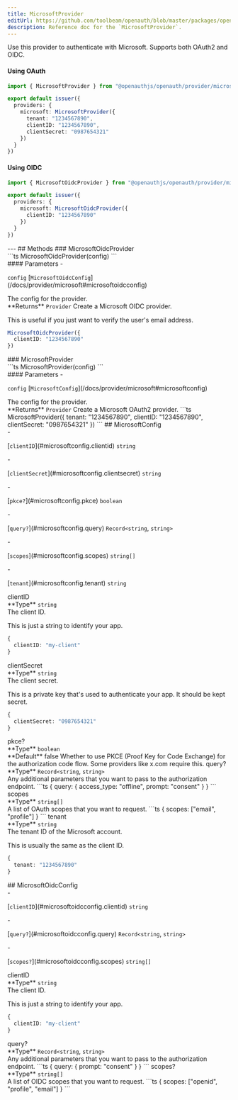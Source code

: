 ```yaml
---
title: MicrosoftProvider
editUrl: https://github.com/toolbeam/openauth/blob/master/packages/openauth/src/provider/microsoft.ts
description: Reference doc for the `MicrosoftProvider`.
---
```



<div class="tsdoc">
<Section type="about">
Use this provider to authenticate with Microsoft. Supports both OAuth2 and OIDC.

#### Using OAuth

```ts {5-9}
import { MicrosoftProvider } from "@openauthjs/openauth/provider/microsoft"

export default issuer({
  providers: {
    microsoft: MicrosoftProvider({
      tenant: "1234567890",
      clientID: "1234567890",
      clientSecret: "0987654321"
    })
  }
})
```

#### Using OIDC

```ts {5-7}
import { MicrosoftOidcProvider } from "@openauthjs/openauth/provider/microsoft"

export default issuer({
  providers: {
    microsoft: MicrosoftOidcProvider({
      clientID: "1234567890"
    })
  }
})
```
</Section>
---
## Methods
### MicrosoftOidcProvider
<Segment>
<Section type="signature">
```ts
MicrosoftOidcProvider(config)
```
</Section>
<Section type="parameters">
#### Parameters
- <p><code class="key">config</code> [<code class="type">MicrosoftOidcConfig</code>](/docs/provider/microsoft#microsoftoidcconfig)</p>
The config for the provider.
</Section>
<InlineSection>
**Returns** <code class="type">Provider</code>
</InlineSection>
Create a Microsoft OIDC provider.

This is useful if you just want to verify the user's email address.
```ts
MicrosoftOidcProvider({
  clientID: "1234567890"
})
```
</Segment>
### MicrosoftProvider
<Segment>
<Section type="signature">
```ts
MicrosoftProvider(config)
```
</Section>
<Section type="parameters">
#### Parameters
- <p><code class="key">config</code> [<code class="type">MicrosoftConfig</code>](/docs/provider/microsoft#microsoftconfig)</p>
The config for the provider.
</Section>
<InlineSection>
**Returns** <code class="type">Provider</code>
</InlineSection>
Create a Microsoft OAuth2 provider.
```ts
MicrosoftProvider({
  tenant: "1234567890",
  clientID: "1234567890",
  clientSecret: "0987654321"
})
```
</Segment>
## MicrosoftConfig
<Segment>
<Section type="parameters">
- <p>[<code class="key">clientID</code>](#microsoftconfig.clientid) <code class="primitive">string</code></p>
- <p>[<code class="key">clientSecret</code>](#microsoftconfig.clientsecret) <code class="primitive">string</code></p>
- <p>[<code class="key">pkce?</code>](#microsoftconfig.pkce) <code class="primitive">boolean</code></p>
- <p>[<code class="key">query?</code>](#microsoftconfig.query) <code class="primitive">Record</code><code class="symbol">&lt;</code><code class="primitive">string</code>, <code class="primitive">string</code><code class="symbol">&gt;</code></p>
- <p>[<code class="key">scopes</code>](#microsoftconfig.scopes) <code class="primitive">string</code><code class="symbol">[]</code></p>
- <p>[<code class="key">tenant</code>](#microsoftconfig.tenant) <code class="primitive">string</code></p>
</Section>
</Segment>
<NestedTitle id="microsoftconfig.clientid" Tag="h4" parent="MicrosoftConfig.">clientID</NestedTitle>
<Segment>
<Section type="parameters">
<InlineSection>
**Type** <code class="primitive">string</code>
</InlineSection>
</Section>
The client ID.

This is just a string to identify your app.
```ts
{
  clientID: "my-client"
}
```
</Segment>
<NestedTitle id="microsoftconfig.clientsecret" Tag="h4" parent="MicrosoftConfig.">clientSecret</NestedTitle>
<Segment>
<Section type="parameters">
<InlineSection>
**Type** <code class="primitive">string</code>
</InlineSection>
</Section>
The client secret.

This is a private key that's used to authenticate your app. It should be kept secret.
```ts
{
  clientSecret: "0987654321"
}
```
</Segment>
<NestedTitle id="microsoftconfig.pkce" Tag="h4" parent="MicrosoftConfig.">pkce?</NestedTitle>
<Segment>
<Section type="parameters">
<InlineSection>
**Type** <code class="primitive">boolean</code>
</InlineSection>
</Section>

<InlineSection>
**Default** false
</InlineSection>
Whether to use PKCE (Proof Key for Code Exchange) for the authorization code flow.
Some providers like x.com require this.
</Segment>
<NestedTitle id="microsoftconfig.query" Tag="h4" parent="MicrosoftConfig.">query?</NestedTitle>
<Segment>
<Section type="parameters">
<InlineSection>
**Type** <code class="primitive">Record</code><code class="symbol">&lt;</code><code class="primitive">string</code>, <code class="primitive">string</code><code class="symbol">&gt;</code>
</InlineSection>
</Section>
Any additional parameters that you want to pass to the authorization endpoint.
```ts
{
  query: {
    access_type: "offline",
    prompt: "consent"
  }
}
```
</Segment>
<NestedTitle id="microsoftconfig.scopes" Tag="h4" parent="MicrosoftConfig.">scopes</NestedTitle>
<Segment>
<Section type="parameters">
<InlineSection>
**Type** <code class="primitive">string</code><code class="symbol">[]</code>
</InlineSection>
</Section>
A list of OAuth scopes that you want to request.
```ts
{
  scopes: ["email", "profile"]
}
```
</Segment>
<NestedTitle id="microsoftconfig.tenant" Tag="h4" parent="MicrosoftConfig.">tenant</NestedTitle>
<Segment>
<Section type="parameters">
<InlineSection>
**Type** <code class="primitive">string</code>
</InlineSection>
</Section>
The tenant ID of the Microsoft account.

This is usually the same as the client ID.
```ts
{
  tenant: "1234567890"
}
```
</Segment>
## MicrosoftOidcConfig
<Segment>
<Section type="parameters">
- <p>[<code class="key">clientID</code>](#microsoftoidcconfig.clientid) <code class="primitive">string</code></p>
- <p>[<code class="key">query?</code>](#microsoftoidcconfig.query) <code class="primitive">Record</code><code class="symbol">&lt;</code><code class="primitive">string</code>, <code class="primitive">string</code><code class="symbol">&gt;</code></p>
- <p>[<code class="key">scopes?</code>](#microsoftoidcconfig.scopes) <code class="primitive">string</code><code class="symbol">[]</code></p>
</Section>
</Segment>
<NestedTitle id="microsoftoidcconfig.clientid" Tag="h4" parent="MicrosoftOidcConfig.">clientID</NestedTitle>
<Segment>
<Section type="parameters">
<InlineSection>
**Type** <code class="primitive">string</code>
</InlineSection>
</Section>
The client ID.

This is just a string to identify your app.
```ts
{
  clientID: "my-client"
}
```
</Segment>
<NestedTitle id="microsoftoidcconfig.query" Tag="h4" parent="MicrosoftOidcConfig.">query?</NestedTitle>
<Segment>
<Section type="parameters">
<InlineSection>
**Type** <code class="primitive">Record</code><code class="symbol">&lt;</code><code class="primitive">string</code>, <code class="primitive">string</code><code class="symbol">&gt;</code>
</InlineSection>
</Section>
Any additional parameters that you want to pass to the authorization endpoint.
```ts
{
  query: {
    prompt: "consent"
  }
}
```
</Segment>
<NestedTitle id="microsoftoidcconfig.scopes" Tag="h4" parent="MicrosoftOidcConfig.">scopes?</NestedTitle>
<Segment>
<Section type="parameters">
<InlineSection>
**Type** <code class="primitive">string</code><code class="symbol">[]</code>
</InlineSection>
</Section>
A list of OIDC scopes that you want to request.
```ts
{
  scopes: ["openid", "profile", "email"]
}
```
</Segment>
</div>